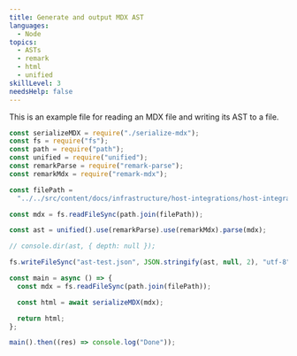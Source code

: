 ```yaml
---
title: Generate and output MDX AST
languages:
  - Node
topics:
  - ASTs
  - remark
  - html
  - unified
skillLevel: 3
needsHelp: false
---
```


This is an example file for reading an MDX file and writing its AST to a file.

```js
const serializeMDX = require("./serialize-mdx");
const fs = require("fs");
const path = require("path");
const unified = require("unified");
const remarkParse = require("remark-parse");
const remarkMdx = require("remark-mdx");

const filePath =
  "../../src/content/docs/infrastructure/host-integrations/host-integrations-list/mysql-monitoring-integration.mdx";

const mdx = fs.readFileSync(path.join(filePath));

const ast = unified().use(remarkParse).use(remarkMdx).parse(mdx);

// console.dir(ast, { depth: null });

fs.writeFileSync("ast-test.json", JSON.stringify(ast, null, 2), "utf-8");

const main = async () => {
  const mdx = fs.readFileSync(path.join(filePath));

  const html = await serializeMDX(mdx);

  return html;
};

main().then((res) => console.log("Done"));
```
